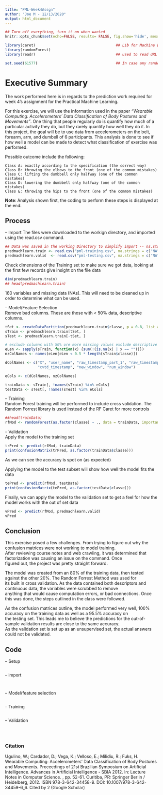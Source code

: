 ```yaml
---
title: "PML-Week4Assgn"
author: "Joe M - 12/13/2020"
output: html_document
---
```


```r
## Turn off everything, turn it on when wanted
knitr::opts_chunk$set(echo=FALSE, results= FALSE, fig.show='hide', message = FALSE, cache = TRUE)
```
```r
library(caret)                                     ## Lib for Machine Learning, GGplot 2 and Lattice also loaded
library(randomForest)
library(readr)                                     ## used to read URL CSVs

set.seed(61577)                                    ## In case any randomness is done
```

# Executive Summary 
The work performed here is in regards to the prediction work required for week 4's assignment for the Practical Machine Learning.  

For this exercise, we will use the information used in the paper *"Wearable Computing: Accelerometers' Data Classification of Body Postures and Movements"*. One thing that people regularly do is quantify how much of a particular activity they do, but they rarely quantify how well they do it. In this project, the goal will be to use data from accelerometers on the belt, forearm, arm, and dumbell of 6 participants. This analysis is done to see if how well a model can be made to detect what classification of exercise was performed.

Possible outcome include the following:

    Class A: exactly according to the specification (the correct way)
    Class B: throwing the elbows to the front (one of the common mistakes)
    Class C: lifting the dumbbell only halfway (one of the common mistakes)
    Class D: lowering the dumbbell only halfway (one of the common mistakes)
    Class E: throwing the hips to the front (one of the common mistakes)


**Note**: Analysis shown first, the coding to perform these steps is displayed at the end.

## Process
-- Import 
The files were downloaded to the workign directory, and imported using the read.csv command.
```r
## Data was saved in the working Directory to simplify import -- ns.strings used to clean files on import
predmachlearn.train <- read.csv("pml-training.csv", na.strings = c("NA", "#DIV/0!", ""))
predmachlearn.valid  <- read.csv("pml-testing.csv", na.strings = c("NA", "#DIV/0!", ""))
```

Check dimensions of the Training set to make sure we got data, looking at the first few records give insight on the file data
```r
dim(predmachlearn.train)
## head(predmachlearn.train)                                                  ## Removed to make it easier on the reader
```
160 variables and missing data (NAs). This will need to be cleaned up in order to determine what can be used.

-- Model/Feature Selection  
Remove bad columns. These are those with < 50% data, descriptive columns.
```r
tSet <- createDataPartition(predmachlearn.train$classe, p = 0.8, list = FALSE)   ## Break apart traing set 
sTrain <- predmachlearn.train[tSet, ]                                            ## New Train with 80%
sTest <- predmachlearn.train[-tSet, ]                                            ## New Test set with 20%

# exclude columns with 50% ore more missing values exclude descriptive
eLen <- sapply(sTrain, function(x) {sum(!(is.na(x) | x == ""))})                 ## Determine the amount of data
nzColNames <- names(eLen[eLen < 0.5 * length(sTrain$classe)])                    ## Less than 50% data, remove

dColNames <- c("X", "user_name", "raw_timestamp_part_1", "raw_timestamp_part_2",  ## Entry description info
               "cvtd_timestamp", "new_window", "num_window")                     ## Remove to take out bad Cols

eCols <- c(dColNames, nzColNames)                                                ## combine the list of cols

trainData <- sTrain[, !names(sTrain) %in% eCols]                                 ## Remove bad columns from  set
testData <- sTest[, !names(sTest) %in% eCols]                                    ## Remove the same from the set
```

-- Training  
Random Forest training will be performed to include cross validation. The Random Forrest library is used instead of the RF Caret for more controls 
```r
##head(trainData)
rfMod <- randomForest(as.factor(classe) ~ ., data = trainData, importance = TRUE, ntrees = 10) ## Create model
```

-- Validation  
Apply the model to the training set
```r
trPred <- predict(rfMod, trainData)                                              ## Create Training Predictions
print(confusionMatrix(trPred, as.factor(trainData$classe)))                      ## Display Confusion Matrix 
```
As we can see the accuracy is spot on (as expected)

Applying the model to the test subset will show how well the model fits the data
```r
tePred <- predict(rfMod, testData)                                               ## Create Test Predictions
print(confusionMatrix(tePred, as.factor(testData$classe)))                       ## Display Confusion Matrix 

```

Finally, we can apply the model to the validation set to get a feel for how the model works with the out of set data
```r
vPred <- predict(rfMod, predmachlearn.valid)                                     ## Apply Predictions
vPred                                                                            ## Display Results
```

## Conclusion
This exercise posed a few challenges. From trying to figure out why the confusion matrices were not working to model training.  
After reviewing course notes and web crawling, it was determined that factorization was causing an issue on the command. Once  
figured out, the project was pretty straight forward.  

The model was created from an 80% of the training data, then tested against the other 20%. The Random Forrest Method was used for  
its built in cross validation. As the data contained both descriptors and continuous data, the variables were scrubbed to remove  
anything that would cause computation errors, or bad connections. Once this was done, the steps outlined in the class were followed. 
 
As the confusion matrices outline, the model performed very well, 100% accuracy on the training data as well as a 95.5% accuracy on  
the testing set. This leads me to believe the predictions for the out-of-sample validation results are close to the same accuracy.  
As the validation set is set up as an unsupervised set, the actual answers could not be validated.


## Code
-- Setup
```r
```
-- import 
```r
```
```r
```

-- Model/feature selection
```r
```

-- Training 
```r
```

-- Validation
```r
```
```r
```
```r
```

### Citation
Ugulino, W.; Cardador, D.; Vega, K.; Velloso, E.; Milidiu, R.; Fuks, H. Wearable Computing: Accelerometers' Data Classification of Body Postures and Movements. Proceedings of 21st Brazilian Symposium on Artificial Intelligence. Advances in Artificial Intelligence - SBIA 2012. In: Lecture Notes in Computer Science. , pp. 52-61. Curitiba, PR: Springer Berlin / Heidelberg, 2012. ISBN 978-3-642-34458-9. DOI: 10.1007/978-3-642-34459-6_6.
Cited by 2 (Google Scholar)
